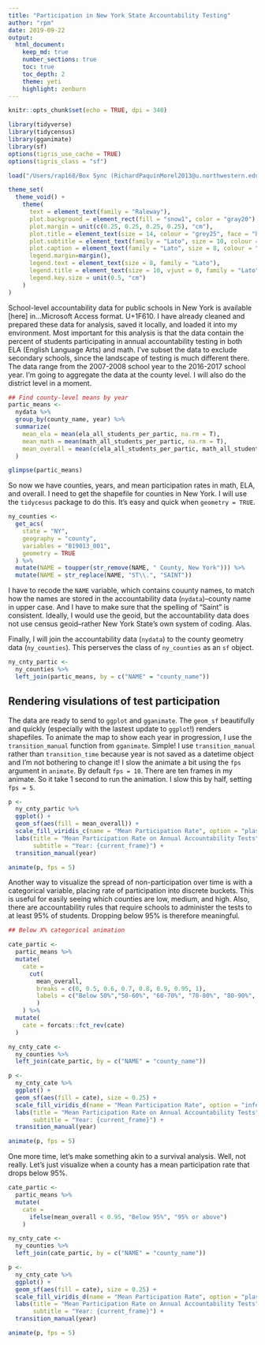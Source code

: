```yaml
---
title: "Participation in New York State Accountability Testing"
author: "rpm"
date: 2019-09-22
output:
  html_document:
    keep_md: true
    number_sections: true
    toc: true
    toc_depth: 2
    theme: yeti
    highlight: zenburn
---
```


```r
knitr::opts_chunk$set(echo = TRUE, dpi = 340)

library(tidyverse)
library(tidycensus)
library(gganimate)
library(sf)
options(tigris_use_cache = TRUE)
options(tigris_class = "sf")

load("/Users/rap168/Box Sync (RichardPaquinMorel2013@u.northwestern.edu)/Paquin-Morel Lab/dissertation_study_3/databases/ny_cleaned_data181120.RData")

theme_set(
  theme_void() +
    theme(
      text = element_text(family = "Raleway"),
      plot.background = element_rect(fill = "snow1", color = "gray20"), 
      plot.margin = unit(c(0.25, 0.25, 0.25, 0.25), "cm"),
      plot.title = element_text(size = 14, colour = "grey25", face = "bold"),
      plot.subtitle = element_text(family = "Lato", size = 10, colour = "grey45"),
      plot.caption = element_text(family = "Lato", size = 8, colour = "grey45"),
      legend.margin=margin(),
      legend.text = element_text(size = 8, family = "Lato"), 
      legend.title = element_text(size = 10, vjust = 0, family = "Lato"),
      legend.key.size = unit(0.5, "cm")
    )
)
```

School-level accountability data for public schools in New York is available [here] in...Microsoft Access format. U+1F610. I have already cleaned and prepared these data for analysis, saved it locally, and loaded it into my environment. Most important for this analysis is that the data contain the percent of students participating in annual accountability testing in both ELA (English Language Arts) and math. I've subset the data to exclude secondary schools, since the landscape of testing is much different there. The data range from the 2007-2008 school year to the 2016-2017 school year. I'm going to aggregate the data at the county level. I will also do the district level in a moment.

```r
## Find county-level means by year
partic_means <-
  nydata %>% 
  group_by(county_name, year) %>% 
  summarize(
    mean_ela = mean(ela_all_students_per_partic, na.rm = T),
    mean_math = mean(math_all_students_per_partic, na.rm = T),
    mean_overall = mean(c(ela_all_students_per_partic, math_all_students_per_partic), na.rm = T)
  )

glimpse(partic_means)
```

So now we have counties, years, and mean participation rates in math, ELA, and overall. I need to get the shapefile for counties in New York. I will use the `tidycesus` package to do this. It's easy and quick when `geometry = TRUE`.

```r
ny_counties <-
  get_acs(
    state = "NY",
    geography = "county",
    variables = "B19013_001",
    geometry = TRUE
  ) %>%
  mutate(NAME = toupper(str_remove(NAME, " County, New York"))) %>% 
  mutate(NAME = str_replace(NAME, "ST\\.", "SAINT"))
```

I have to recode the `NAME` variable, which contains couunty names, to match how the names are stored in the accountability data (`nydata`)--county name in upper case. And I have to make sure that the spelling of "Saint" is consistent. Ideally, I would use the geoid, but the accountability data does not use census geoid--rather New York State's own system of coding. Alas. 

Finally, I will join the accountability data (`nydata`) to the county geometry data (`ny_counties`). This perserves the class of `ny_counties` as an `sf` object.

```r
ny_cnty_partic <-
  ny_counties %>%
  left_join(partic_means, by = c("NAME" = "county_name"))
```

## Rendering visulations of test participation

The data are ready to send to `ggplot` and `gganimate`. The `geom_sf` beautifully and quickly (especially with the lastest update to `ggplot`!) renders shapefiles. To animate the map to show each year in progression, I use the `transition_manual` function from `gganimate`. Simple! I use `transition_manual` rather than `transition_time` because year is not saved as a datetime object and I'm not bothering to change it! I slow the animate a bit using the `fps` argument in `animate`. By default `fps = 10`. There are ten frames in my animate. So it take 1 second to run the animation. I slow this by half, setting `fps = 5`. 

```r
p <-
  ny_cnty_partic %>% 
  ggplot() +
  geom_sf(aes(fill = mean_overall)) +
  scale_fill_viridis_c(name = "Mean Participation Rate", option = "plasma", direction = 1) +
  labs(title = "Mean Participation Rate on Annual Accountability Tests", 
       subtitle = "Year: {current_frame}") +
  transition_manual(year)

animate(p, fps = 5)
```

Another way to visualize the spread of non-participation over time is with a categorical variable, placing rate of participation into discrete buckets. This is useful for easily seeing which counties are low, medium, and high. Also, there are accountability rules that require schools to administer the tests to at least 95% of students. Dropping below 95% is therefore meaningful.

```r
## Below X% categorical animation

cate_partic <-
  partic_means %>% 
  mutate(
    cate = 
      cut(
        mean_overall, 
        breaks = c(0, 0.5, 0.6, 0.7, 0.8, 0.9, 0.95, 1), 
        labels = c("Below 50%","50-60%", "60-70%", "70-80%", "80-90%", "90-95%", "Above 95%")
        )
    ) %>% 
  mutate(
    cate = forcats::fct_rev(cate)
  )

ny_cnty_cate <-
  ny_counties %>%
  left_join(cate_partic, by = c("NAME" = "county_name"))

p <- 
  ny_cnty_cate %>% 
  ggplot() +
  geom_sf(aes(fill = cate), size = 0.25) +
  scale_fill_viridis_d(name = "Mean Participation Rate", option = "inferno", direction = -1) +
  labs(title = "Mean Participation Rate on Annual Accountability Tests", 
       subtitle = "Year: {current_frame}") +
  transition_manual(year) 

animate(p, fps = 5)
```

One more time, let's make something akin to a survival analysis. Well, not really. Let's just visualize when a county has a mean participation rate that drops below 95%.

```r

cate_partic <-
  partic_means %>% 
  mutate(
    cate = 
      ifelse(mean_overall < 0.95, "Below 95%", "95% or above")
    ) 

ny_cnty_cate <-
  ny_counties %>%
  left_join(cate_partic, by = c("NAME" = "county_name"))

p <- 
  ny_cnty_cate %>% 
  ggplot() +
  geom_sf(aes(fill = cate), size = 0.25) +
  scale_fill_viridis_d(name = "Mean Participation Rate", option = "plasma", direction = -1) +
  labs(title = "Mean Participation Rate on Annual Accountability Tests", 
       subtitle = "Year: {current_frame}") +
  transition_manual(year) 

animate(p, fps = 5)

```
